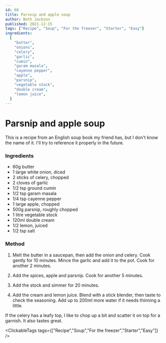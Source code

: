 ```yaml
---
id: 68
title: Parsnip and apple soup
author: Beth Jackson
published: 2021-12-15
tags: ["Recipe", "Soup", "For the freezer", "Starter", "Easy"]
ingredients:
  [
    "butter",
    "onions",
    "celery",
    "garlic",
    "cumin",
    "garam masala",
    "cayenne pepper",
    "apple",
    "parsnip",
    "vegetable stock",
    "double cream",
    "lemon juice",
  ]
---
```


# Parsnip and apple soup

<BlogTextWrapper>

This is a recipe from an English soup book my friend has, but I don't know the name of it. I'll try to reference it properly in the future.

</BlogTextWrapper>

<BlogTextWrapper>

### Ingredients

- 60g butter
- 1 large white onion, diced
- 2 sticks of celery, chopped
- 2 cloves of garlic
- 1/2 tsp ground cumin
- 1/2 tsp garam masala
- 1/4 tsp cayenne pepper
- 1 large apple, chopped
- 500g parsnip, roughly chopped
- 1 litre vegetable stock
- 120ml double cream
- 1/2 lemon, juiced
- 1/2 tsp salt

</BlogTextWrapper>

<BlogTextWrapper>

### Method

1. Melt the butter in a saucepan, then add the onion and celery. Cook gently for 10 minutes. Mince the garlic and add it to the pot. Cook for another 2 minutes.

<Timer inputHours={0} inputMinutes={10} inputSeconds={0} />

2. Add the spices, apple and parsnip. Cook for another 5 minutes.

<Timer inputHours={0} inputMinutes={5} inputSeconds={0} />

3. Add the stock and simmer for 20 minutes.

<Timer inputHours={0} inputMinutes={20} inputSeconds={0} />

4. Add the cream and lemon juice. Blend with a stick blender, then taste to check the seasoning. Add up to 200ml more water if it needs thinning a little.

If the celery has a leafy top, I like to chop up a bit and scatter it on top for a garnish. It also tastes great.

</BlogTextWrapper>

<ClickableTags tags={["Recipe","Soup","For the freezer","Starter","Easy"]} />
